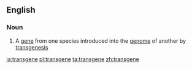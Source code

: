 ==English==

===Noun===
{{wikipedia}}
{{en-noun}}

# {{context|genetics|lang=en}} A [[gene]] from one species introduced into the [[genome]] of another by [[transgenesis]]

[[ja:transgene]]
[[pl:transgene]]
[[ta:transgene]]
[[zh:transgene]]